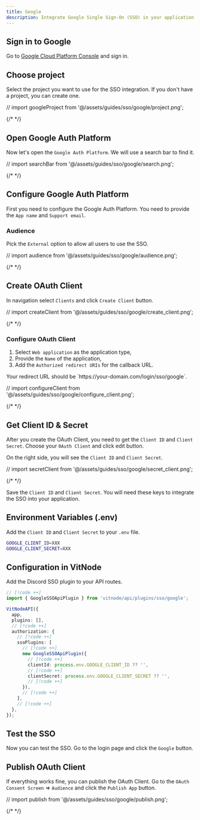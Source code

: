 ```yaml
---
title: Google
description: Integrate Google Single Sign-On (SSO) in your application.
---
```



<Steps>
<Step>

## Sign in to Google

Go to [Google Cloud Platform Console](https://console.cloud.google.com/) and sign in.

</Step>

<Step>

## Choose project

Select the project you want to use for the SSO integration. If you don't have a project, you can create one.

// import googleProject from '@/assets/guides/sso/google/project.png';

{/* <ImgDocs className="max-w-sm" src={googleProject} alt="Google Cloud Platform Console" /> */}

</Step>

<Step>

## Open Google Auth Platform

Now let's open the `Google Auth Platform`. We will use a search bar to find it.

// import searchBar from '@/assets/guides/sso/google/search.png';

{/* <ImgDocs src={searchBar} alt="Google Auth Platform in search bar" /> */}

</Step>

<Step>

## Configure Google Auth Platform

First you need to configure the Google Auth Platform. You need to provide the `App name` and `Support email`.

### Audience

Pick the `External` option to allow all users to use the SSO.

// import audience from '@/assets/guides/sso/google/audience.png';

{/* <ImgDocs className="max-w-lg" src={audience} alt="Audience in Google Auth Platform" /> */}

</Step>

<Step>

## Create OAuth Client

In navigation select `Clients` and click `Create Client` button.

// import createClient from '@/assets/guides/sso/google/create_client.png';

{/* <ImgDocs className="max-w-lg" src={createClient} alt="Create OAuth Client in Google Auth Platform" /> */}

### Configure OAuth Client

1. Select `Web application` as the application type,
2. Provide the `Name` of the application,
3. Add the `Authorized redirect URIs` for the callback URL.

<Callout title="redirect_uri">
  Your redirect URL should be `https://your-domain.com/login/sso/google`.
</Callout>

// import configureClient from '@/assets/guides/sso/google/configure_client.png';

{/* <ImgDocs className="max-w-lg" src={configureClient} alt="Configure OAuth Client in Google Auth Platform" /> */}

</Step>

<Step>

## Get Client ID & Secret

After you create the OAuth Client, you need to get the `Client ID` and `Client Secret`. Choose your `0Auth Client` and click edit button.

On the right side, you will see the `Client ID` and `Client Secret`.

// import secretClient from '@/assets/guides/sso/google/secret_client.png';

{/* <ImgDocs className="max-w-lg" src={secretClient} alt="Get Client ID & Secret in Google Auth Platform" /> */}

Save the `Client ID` and `Client Secret`. You will need these keys to integrate the SSO into your application.

</Step>
<Step>

## Environment Variables (.env)

Add the `Client ID` and `Client Secret` to your `.env` file.

```bash
GOOGLE_CLIENT_ID=XXX
GOOGLE_CLIENT_SECRET=XXX
```

</Step>
<Step>

## Configuration in VitNode

Add the Discord SSO plugin to your API routes.

```ts title="src/app/api/[...route]/route.ts"
// [!code ++]
import { GoogleSSOApiPlugin } from 'vitnode/api/plugins/sso/google';

VitNodeAPI({
  app,
  plugins: [],
  // [!code ++]
  authorization: {
    // [!code ++]
    ssoPlugins: [
      // [!code ++]
      new GoogleSSOApiPlugin({
        // [!code ++]
        clientId: process.env.GOOGLE_CLIENT_ID ?? '',
        // [!code ++]
        clientSecret: process.env.GOOGLE_CLIENT_SECRET ?? '',
        // [!code ++]
      }),
      // [!code ++]
    ],
    // [!code ++]
  },
});
```

</Step>
<Step>

## Test the SSO

Now you can test the SSO. Go to the login page and click the `Google` button.

</Step>

<Step>

## Publish OAuth Client

If everything works fine, you can publish the OAuth Client. Go to the `OAuth Consent Screen` => `Audience` and click the `Publish App` button.

// import publish from '@/assets/guides/sso/google/publish.png';

{/* <ImgDocs className="max-w-lg" src={publish} alt="Publish OAuth Client in Google Auth Platform" /> */}

</Step>

</Steps>
